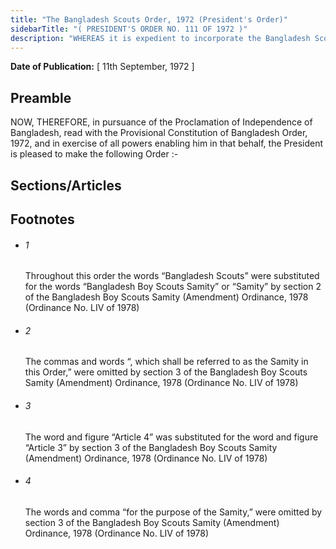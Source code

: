 ```yaml
---
title: "The Bangladesh Scouts Order, 1972 (President's Order)"
sidebarTitle: "( PRESIDENT'S ORDER NO. 111 OF 1972 )"
description: "WHEREAS it is expedient to incorporate the Bangladesh Scouts and to provide for certain matters connected therewith;1♣"
---
```


**Date of Publication:** [ 11th September, 1972 ]

## Preamble

NOW, THEREFORE, in pursuance of the Proclamation of Independence of Bangladesh, read with the Provisional Constitution of Bangladesh Order, 1972, and in exercise of all powers enabling him in that behalf, the President is pleased to make the following Order :-

## Sections/Articles

## Footnotes

- ###### 1

  Throughout this order the words “Bangladesh Scouts” were substituted for the words “Bangladesh Boy Scouts Samity” or “Samity” by section 2 of the Bangladesh Boy Scouts Samity (Amendment) Ordinance, 1978 (Ordinance No. LIV of 1978)

- ###### 2

  The commas and words “, which shall be referred to as the Samity in this Order,” were omitted by section 3 of the Bangladesh Boy Scouts Samity (Amendment) Ordinance, 1978 (Ordinance No. LIV of 1978)

- ###### 3

  The word and figure “Article 4” was substituted for the word and figure “Article 3” by section 3 of the Bangladesh Boy Scouts Samity (Amendment) Ordinance, 1978 (Ordinance No. LIV of 1978)

- ###### 4

  The words and comma “for the purpose of the Samity,” were omitted by section 3 of the Bangladesh Boy Scouts Samity (Amendment) Ordinance, 1978 (Ordinance No. LIV of 1978)
